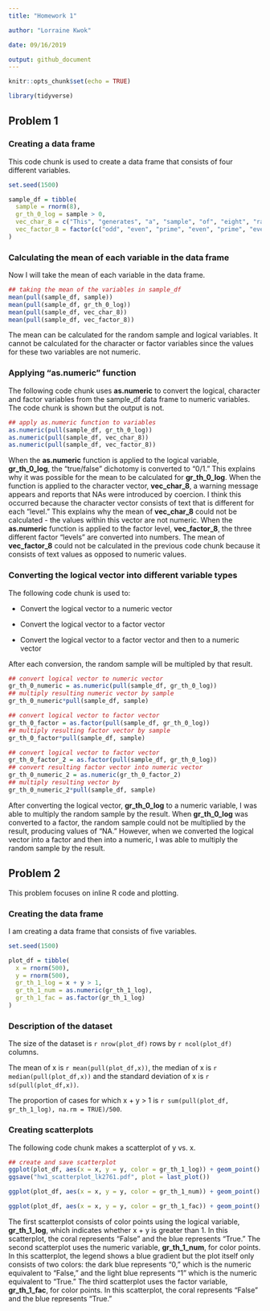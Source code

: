```yaml
---
title: "Homework 1"

author: "Lorraine Kwok"

date: 09/16/2019

output: github_document
---
```


```r
knitr::opts_chunk$set(echo = TRUE)

library(tidyverse)
```

## Problem 1

### Creating a data frame

This code chunk is used to create a data frame that consists of four different variables.

```r
set.seed(1500)

sample_df = tibble(
  sample = rnorm(8),
  gr_th_0_log = sample > 0, 
  vec_char_8 = c("This", "generates", "a", "sample", "of", "eight", "random", "numbers"),
  vec_factor_8 = factor(c("odd", "even", "prime", "even", "prime", "even", "odd", "even"))
)
```

### Calculating the mean of each variable in the data frame

Now I will take the mean of each variable in the data frame. 

```r
## taking the mean of the variables in sample_df 
mean(pull(sample_df, sample))
mean(pull(sample_df, gr_th_0_log)) 
mean(pull(sample_df, vec_char_8))
mean(pull(sample_df, vec_factor_8))
```

The mean can be calculated for the random sample and logical variables. It cannot be calculated for the character or factor variables since the values for these two variables are not numeric. 

### Applying "as.numeric" function

The following code chunk uses **as.numeric** to convert the logical, character and factor variables from the sample_df data frame to numeric variables. The code chunk is shown but the output is not.  

```r
## apply as.numeric function to variables
as.numeric(pull(sample_df, gr_th_0_log))
as.numeric(pull(sample_df, vec_char_8))
as.numeric(pull(sample_df, vec_factor_8))
```

When the **as.numeric** function is applied to the logical variable, **gr_th_0_log**, the "true/false" dichotomy is converted to "0/1." This explains why it was possible for the mean to be calculated for **gr_th_0_log**. When the function is applied to the character vector, **vec_char_8**, a warning message appears and reports that NAs were introduced by coercion. I think this occurred because the character vector consists of text that is different for each "level." This explains why the mean of **vec_char_8** could not be calculated - the values within this vector are not numeric. When the **as.numeric** function is applied to the factor level, **vec_factor_8**, the three different factor "levels" are converted into numbers. The mean of **vec_factor_8** could not be calculated in the previous code chunk because it consists of text values as opposed to numeric values. 

### Converting the logical vector into different variable types

The following code chunk is used to: 

  * Convert the logical vector to a numeric vector
  
  * Convert the logical vector to a factor vector
  
  * Convert the logical vector to a factor vector and then to a numeric vector

After each conversion, the random sample will be multipled by that result. 

```r
## convert logical vector to numeric vector
gr_th_0_numeric = as.numeric(pull(sample_df, gr_th_0_log))
## multiply resulting numeric vector by sample
gr_th_0_numeric*pull(sample_df, sample)

## convert logical vector to factor vector
gr_th_0_factor = as.factor(pull(sample_df, gr_th_0_log))
## multiply resulting factor vector by sample
gr_th_0_factor*pull(sample_df, sample)

## convert logical vector to factor vector
gr_th_0_factor_2 = as.factor(pull(sample_df, gr_th_0_log))
## convert resulting factor vector into numeric vector
gr_th_0_numeric_2 = as.numeric(gr_th_0_factor_2)
## multiply resulting vector by 
gr_th_0_numeric_2*pull(sample_df, sample)
```

After converting the logical vector, **gr_th_0_log** to a numeric variable, I was able to multiply the random sample by the result. When **gr_th_0_log** was converted to a factor, the random sample could not be multiplied by the result, producing values of "NA." However, when we converted the logical vector into a factor and then into a numeric, I was able to multiply the random sample by the result.

## Problem 2

This problem focuses on inline R code and plotting. 

### Creating the data frame

I am creating a data frame that consists of five variables. 

```r
set.seed(1500)

plot_df = tibble(
  x = rnorm(500),
  y = rnorm(500),
  gr_th_1_log = x + y > 1,
  gr_th_1_num = as.numeric(gr_th_1_log),
  gr_th_1_fac = as.factor(gr_th_1_log)
)
```

### Description of the dataset

The size of the dataset is `r nrow(plot_df)` rows by `r ncol(plot_df)` columns.

The mean of x is `r mean(pull(plot_df,x))`, the median of x is `r median(pull(plot_df,x))` and the standard deviation of x is `r sd(pull(plot_df,x))`.

The proportion of cases for which x + y > 1 is `r sum(pull(plot_df, gr_th_1_log), na.rm = TRUE)/500`.

### Creating scatterplots 

The following code chunk makes a scatterplot of y vs. x.

```r
## create and save scatterplot
ggplot(plot_df, aes(x = x, y = y, color = gr_th_1_log)) + geom_point()
ggsave("hw1_scatterplot_lk2761.pdf", plot = last_plot())

ggplot(plot_df, aes(x = x, y = y, color = gr_th_1_num)) + geom_point()

ggplot(plot_df, aes(x = x, y = y, color = gr_th_1_fac)) + geom_point()
```

The first scatterplot consists of color points using the logical variable, **gr_th_1_log**, which indicates whether x + y is greater than 1. In this scatterplot, the coral represents "False" and the blue represents "True." The second scatterplot uses the numeric variable, **gr_th_1_num**, for color points. In this scatterplot, the legend shows a blue gradient but the plot itself only consists of two colors: the dark blue represents "0," which is the numeric equivalent to "False," and the light blue represents "1" which is the numeric equivalent to "True." The third scatterplot uses the factor variable, **gr_th_1_fac**, for color points. In this scatterplot, the coral represents "False" and the blue represents "True." 

